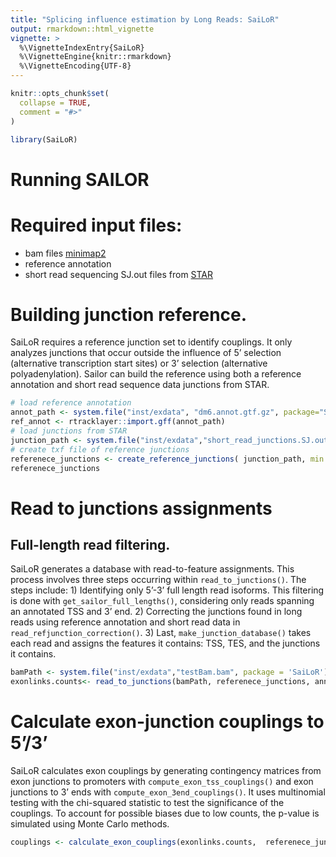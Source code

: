 ```yaml
---
title: "Splicing influence estimation by Long Reads: SaiLoR"
output: rmarkdown::html_vignette
vignette: >
  %\VignetteIndexEntry{SaiLoR}
  %\VignetteEngine{knitr::rmarkdown}
  %\VignetteEncoding{UTF-8}
---
```


```r
knitr::opts_chunk$set(
  collapse = TRUE,
  comment = "#>"
)
```

```r
library(SaiLoR)
```

# Running SAILOR 

# Required input files: 
  * bam files [minimap2](https://github.com/lh3/minimap2) 
  * reference annotation 
  * short read sequencing SJ.out files from [STAR](https://github.com/alexdobin/STAR)

# Building junction reference. 

SaiLoR requires a reference junction set to identify couplings. It only analyzes junctions that occur outside the influence of 5' selection (alternative transcription start sites) or 3' selection (alternative polyadenylation). Sailor can build the reference using both a reference annotation and short read sequence data junctions from STAR.

```r
# load reference annotation 
annot_path <- system.file("inst/exdata", "dm6.annot.gtf.gz", package="SaiLoR")
ref_annot <- rtracklayer::import.gff(annot_path)
# load junctions from STAR 
junction_path <- system.file("inst/exdata","short_read_junctions.SJ.out.tab", package = 'SaiLoR')
# create txf file of reference junctions 
referenece_junctions <- create_reference_junctions( junction_path, min.jcounts = 2 , ref_annot, type="short")
referenece_junctions
```

# Read to junctions assignments 

## Full-length read filtering. 

SaiLoR generates a database with read-to-feature assignments. This process involves three steps occurring within `read_to_junctions()`. The steps include: 1) Identifying only 5'-3' full length read isoforms. This filtering is done with `get_sailor_full_lengths()`, considering only reads spanning an annotated TSS and 3' end. 2) Correcting the junctions found in long reads using reference annotation and short read data in `read_refjunction_correction()`. 3) Last, `make_junction_database()` takes each read and assigns the features it contains: TSS, TES, and the junctions it contains.  

```r
bamPath <- system.file("inst/exdata","testBam.bam", package = 'SaiLoR')
exonlinks.counts<- read_to_junctions(bamPath, referenece_junctions, annot_path)
```

# Calculate exon-junction couplings to 5'/3'

SaiLoR calculates exon couplings by generating contingency matrices from exon junctions to promoters with `compute_exon_tss_couplings()` and exon junctions to 3' ends with `compute_exon_3end_couplings()`. It uses multinomial testing with the chi-squared statistic to test the significance of the couplings. To account for possible biases due to low counts, the p-value is simulated using Monte Carlo methods.

```r
couplings <- calculate_exon_couplings(exonlinks.counts,  referenece_junctions )
```










